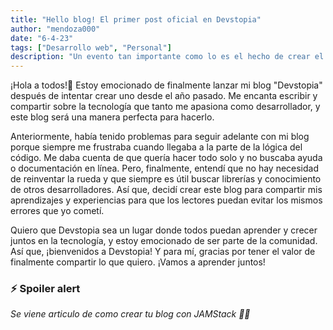 ```yaml
---
title: "Hello blog! El primer post oficial en Devstopia"
author: "mendoza000"
date: "6-4-23"
tags: ["Desarrollo web", "Personal"]
description: "Un evento tan importante como lo es el hecho de crear el primer post oficial en mi blog no puede pasar por debajo de la mesa, y por eso les traigo este articulo!"
---
```


¡Hola a todos!👋 Estoy emocionado de finalmente lanzar mi blog "Devstopia" después de intentar crear uno desde el año pasado. Me encanta escribir y compartir sobre la tecnología que tanto me apasiona como desarrollador, y este blog será una manera perfecta para hacerlo.

Anteriormente, había tenido problemas para seguir adelante con mi blog porque siempre me frustraba cuando llegaba a la parte de la lógica del código. Me daba cuenta de que quería hacer todo solo y no buscaba ayuda o documentación en línea. Pero, finalmente, entendí que no hay necesidad de reinventar la rueda y que siempre es útil buscar librerías y conocimiento de otros desarrolladores. Así que, decidí crear este blog para compartir mis aprendizajes y experiencias para que los lectores puedan evitar los mismos errores que yo cometí.

Quiero que Devstopia sea un lugar donde todos puedan aprender y crecer juntos en la tecnología, y estoy emocionado de ser parte de la comunidad. Así que, ¡bienvenidos a Devstopia! Y para mí, gracias por tener el valor de finalmente compartir lo que quiero. ¡Vamos a aprender juntos!

### ⚡ Spoiler alert

_Se viene articulo de como crear tu blog con JAMStack 🐱‍👤_
